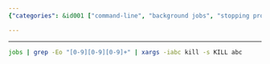 ```yaml
---
{"categories": &id001 ["command-line", "background jobs", "stopping processes", "listing job numbers", "killing processes", "kill command", "unix"], "category": "Process Management", "date": "2023-01-10 03:00:06", "description": "The article discusses a command-line approach to stopping background jobs by listing the running job numbers and utilizing the 'kill' command to terminate the associated processes.", "tags": *id001, "title": "stop background jobs"}

---
```


------

```bash
jobs | grep -Eo "[0-9][0-9][0-9]+" | xargs -iabc kill -s KILL abc

```

